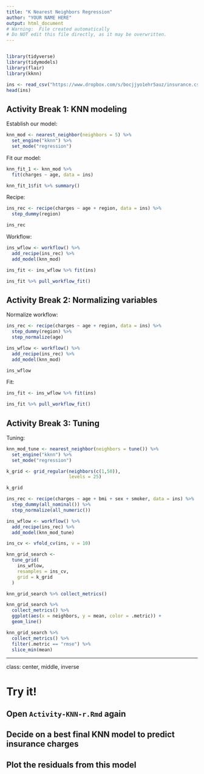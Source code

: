 ```yaml
---
title: "K Nearest Neighbors Regression"
author: "YOUR NAME HERE"
output: html_document
# Warning:  File created automatically
# Do NOT edit this file directly, as it may be overwritten.
---
```


```r
```

```r
library(tidyverse)
library(tidymodels)
library(flair)
library(kknn)
```

```r
ins <- read_csv("https://www.dropbox.com/s/bocjjyo1ehr5auz/insurance.csv?dl=1")
head(ins)
```

## Activity Break 1: KNN modeling

Establish our model:

```r
knn_mod <- nearest_neighbor(neighbors = 5) %>%
  set_engine("kknn") %>%
  set_mode("regression")
```

Fit our model:

```r
knn_fit_1 <- knn_mod %>%
  fit(charges ~ age, data = ins)

knn_fit_1$fit %>% summary()
```

Recipe:

```r
ins_rec <- recipe(charges ~ age + region, data = ins) %>%
  step_dummy(region)

ins_rec
```
Workflow:

```r
ins_wflow <- workflow() %>%
  add_recipe(ins_rec) %>%
  add_model(knn_mod)

ins_fit <- ins_wflow %>% fit(ins) 

ins_fit %>% pull_workflow_fit()
```

## Activity Break 2:  Normalizing variables

Normalize workflow:

```r
ins_rec <- recipe(charges ~ age + region, data = ins) %>%
  step_dummy(region) %>%
  step_normalize(age)

ins_wflow <- workflow() %>%
  add_recipe(ins_rec) %>%
  add_model(knn_mod)

ins_wflow
```

Fit:

```r
ins_fit <- ins_wflow %>% fit(ins) 

ins_fit %>% pull_workflow_fit()
```

## Activity Break 3:  Tuning

Tuning:

```r
knn_mod_tune <- nearest_neighbor(neighbors = tune()) %>%
  set_engine("kknn") %>%
  set_mode("regression")

k_grid <- grid_regular(neighbors(c(1,50)), 
                       levels = 25)

k_grid
```

```r
ins_rec <- recipe(charges ~ age + bmi + sex + smoker, data = ins) %>%
  step_dummy(all_nominal()) %>%
  step_normalize(all_numeric())

ins_wflow <- workflow() %>%
  add_recipe(ins_rec) %>%
  add_model(knn_mod_tune)
```

```r
ins_cv <- vfold_cv(ins, v = 10)

knn_grid_search <-
  tune_grid(
    ins_wflow,
    resamples = ins_cv,
    grid = k_grid
  )
```

```r
knn_grid_search %>% collect_metrics()
```

```r
knn_grid_search %>% 
  collect_metrics() %>%
  ggplot(aes(x = neighbors, y = mean, color = .metric)) +
  geom_line()
```

```r
knn_grid_search %>% 
  collect_metrics() %>%
  filter(.metric == "rmse") %>%
  slice_min(mean)
```

---

class: center, middle, inverse

# Try it!

## Open `Activity-KNN-r.Rmd` again
## Decide on a best final KNN model to predict insurance charges
## Plot the residuals from this model

